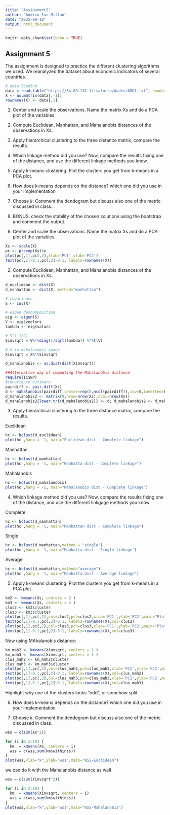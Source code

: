 ```yaml
---
title: "Assignment5"
author: "Andreu San Millan"
date: "2025-09-18"
output: html_document
---
```


```r
knitr::opts_chunk$set(echo = TRUE)
```
## Assignment 5

The assignment is designed to practice the different clustering algorithms we used. We reanalyzed the dataset about economic indicators of several countries. 
```r
# data loading
data = read.table("https://84.89.132.1/~satorra/dades/AMD1.txt", header=T, )
X <- as.matrix(data[,-1])
rownames(X) <- data[,1]
```

1. Center and scale the observations. Name the matrix Xs and do a PCA plot of the variables.
2. Compute Euclidean, Manhattan, and Mahalanobis distances of the observations in Xs. 
3. Apply hierarchical clustering to the three distance matrix, compare the results. 
4. Which linkage method did you use? Now, compare the results fixing one of the distance, and use the different linkage methods you know. 
5. Apply k-means clustering. Plot the clusters you get from k-means in a PCA plot. 
6. How does k-means depends on the distance? which one did you use in your implementation 
7. Choose $k$. Comment the dendogram but discuss also one of the metric discussed in class.  
8. BONUS: check the stability of the chosen solutions using the bootstrap and comment the output. 



1. Center and scale the observations. Name the matrix Xs and do a PCA plot of the variables.
```r
Xs <- scale(X)
pc <- prcomp(Xs)$x
plot(pc[,1],pc[,2],xlab='PC1',ylab='PC2')
text(pc[,1]-0.1,pc[,2]-0.1, labels=rownames(X))
```

2. Compute Euclidean, Manhattan, and Mahalanobis distances of the observations in Xs. 

```r

d_euclidean <- dist(X)
d_manhattan <- dist(X, method="manhattan")

# covariance
S <- cov(X)

# eigen descomposition
eig <- eigen(S)
V <- eig$vectors
lambda <- eig$values

# S^(-1/2)
Sinvsqrt = V%*%diag(1/sqrt(lambda)) %*%t(V)

# X in mahalanobis space
Xinvsqrt = X%*%Sinvsqrt

d_mahalanobis <- as.dist(dist(Xinvsqrt))

##Alternative way of computing the Mahalanobis distance
require(ICSNP)
#covariance estimate
pairdiff <- pair.diff(Xs)
d <- mahalanobis(pairdiff,center=rep(0,ncol(pairdiff)),cov=S,inverted=FALSE)
d_mahalanobis2 <- matrix(0,nrow=nrow(Xs),ncol=nrow(Xs))
d_mahalanobis2[lower.tri(d_mahalanobis2)] <- d; d_mahalanobis2 <- d_mahalanobis2 + t(d_mahalanobis2)

```

3. Apply hierarchical clustering to the three distance matrix, compare the results. 

Euclidean
```r
hc <- hclust(d_euclidean)
plot(hc ,hang = -1, main="Euclidean dist - Complete linkage")
```

Manhattan

```r
hc <- hclust(d_manhattan)
plot(hc ,hang = -1, main="Manhatta dist - Complete linkage")
```

 Mahalanobis

```r
hc <- hclust(d_mahalanobis)
plot(hc ,hang = -1, main="Mahalanobis dist - Complete linkage")
```


4. Which linkage method did you use? Now, compare the results fixing one of the distance, and use the different linkgage methods you know. 

Complete 
```r
hc <- hclust(d_manhattan)
plot(hc ,hang = -1, main="Manhattan dist - Complete linkage")
```

Single
```r
hc <- hclust(d_manhattan,method = "single")
plot(hc ,hang = -1, main="Manhatta dist - Single linkage")
```

Average
```r
hc <- hclust(d_manhattan,method="average")
plot(hc ,hang = -1, main="Manhatta dist - Average linkage")
```

5. Apply k-means clustering. Plot the clusters you get from k-means in a PCA plot. 
```r
km2 <- kmeans(Xs, centers = 2 )
km3 <- kmeans(Xs, centers = 3 )
clus2 <- km2$cluster
clus3 <- km3$cluster
plot(pc[,1],pc[,2],col=clus2,pch=clus2,xlab='PC1',ylab='PC2',main="Plot with k-mean with k=2")
text(pc[,1]-0.1,pc[,2]-0.1, labels=rownames(X),col=clus2)
plot(pc[,1],pc[,2],col=clus3,pch=clus3,xlab='PC1',ylab='PC2',main="Plot with k-mean with k=3")
text(pc[,1]-0.1,pc[,2]-0.1, labels=rownames(X),col=clus3)
```

Now using MAhalanobis distance:

```r
km_mah2 <- kmeans(Xinvsqrt, centers = 2 )
km_mah3 <- kmeans(Xinvsqrt, centers = 3 )
clus_mah2 <- km_mah2$cluster
clus_mah3 <- km_mah3$cluster
plot(pc[,1],pc[,2],col=clus_mah2,pch=clus_mah2,xlab='PC1',ylab='PC2',main="Plot with k-mean with k=2 Mahalanobis distance")
text(pc[,1]-0.1,pc[,2]-0.1, labels=rownames(X),col=clus_mah2)
plot(pc[,1],pc[,2],col=clus_mah3,pch=clus_mah3,xlab='PC1',ylab='PC2',main="Plot with k-mean with k=3 Mahalanobis distance")
text(pc[,1]-0.1,pc[,2]-0.1, labels=rownames(X),col=clus_mah3)
```


Highlight why one of the clusters looks "odd", or somehow split. 

6. How does k-means depends on the distance? which one did you use in your implementation 


7. Choose $k$. Comment the dendogram but discuss also one of the metric discussed in class.  

```r
wss = c(sum(Xs^2))

for (i in 2:10) {
  km  = kmeans(Xs, centers = i)
  wss = c(wss,sum(km$withinss))
}
plot(wss,xlab="k",ylab="wss",main="WSS-Euclidean")

```

we can do it with the Mahalanobis distance as well 

```r
wss = c(sum(Xinvsqrt^2))

for (i in 2:10) {
  km  = kmeans(Xinvsqrt, centers = i)
  wss = c(wss,sum(km$withinss))
}
plot(wss,xlab="k",ylab="wss",main="WSS-Mahalanobis")

```
